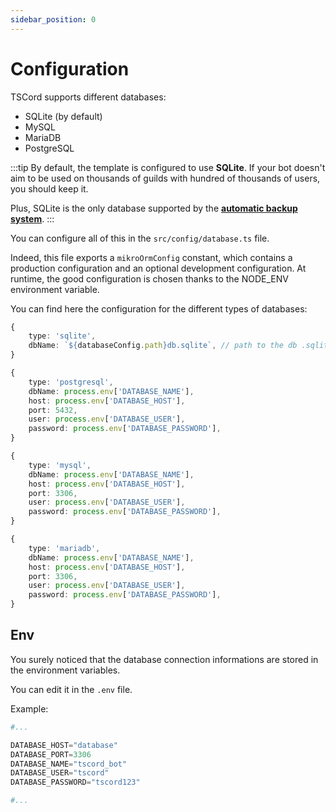 ```yaml
---
sidebar_position: 0
---
```


# Configuration


TSCord supports different databases:
- SQLite (by default)
- MySQL
- MariaDB
- PostgreSQL

:::tip
By default, the template is configured to use **SQLite**. If your bot doesn't aim to be used on thousands of guilds with 
hundred of thousands of users, you should keep it.

Plus, SQLite is the only database supported by the **[automatic backup system](/docs/features/database/backups)**.
:::

You can configure all of this in the `src/config/database.ts` file.

Indeed, this file exports a `mikroOrmConfig` constant, which contains a production configuration and an optional development configuration. At runtime, the good configuration is chosen thanks to the NODE_ENV environment variable.

You can find here the configuration for the different types of databases:

<Tabs>
<Tab label="SQLite" value="sqlite">

```ts title=src/config/database.ts
{
    type: 'sqlite',
    dbName: `${databaseConfig.path}db.sqlite`, // path to the db .sqlite file
}
```
</Tab>

<Tab label="PostgreSQL" value="postgresql">

```ts title=src/config/database.ts
{
    type: 'postgresql',
    dbName: process.env['DATABASE_NAME'],
    host: process.env['DATABASE_HOST'],
    port: 5432,
    user: process.env['DATABASE_USER'],
    password: process.env['DATABASE_PASSWORD'],
}
```
</Tab>

<Tab label="MySQL" value="mysql">

```ts title=src/config/database.ts
{
    type: 'mysql',
    dbName: process.env['DATABASE_NAME'],
    host: process.env['DATABASE_HOST'],
    port: 3306,
    user: process.env['DATABASE_USER'],
    password: process.env['DATABASE_PASSWORD'],
}
```
</Tab>

<Tab label="MariaDB" value="mariadb">

```ts title=src/config/database.ts
{
    type: 'mariadb',
    dbName: process.env['DATABASE_NAME'],
    host: process.env['DATABASE_HOST'],
    port: 3306,
    user: process.env['DATABASE_USER'],
    password: process.env['DATABASE_PASSWORD'],
}
```

</Tab>
</Tabs>

## Env 

You surely noticed that the database connection informations are stored in the environment variables.

You can edit it in the `.env` file.

Example:

```python title=.env
#...

DATABASE_HOST="database"
DATABASE_PORT=3306
DATABASE_NAME="tscord_bot"
DATABASE_USER="tscord"
DATABASE_PASSWORD="tscord123"

#...
```